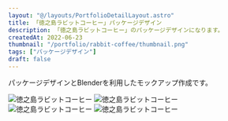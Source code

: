 ```yaml
---
layout: "@/layouts/PortfolioDetailLayout.astro"
title: 「徳之島ラビットコーヒー」パッケージデザイン
description: 「徳之島ラビットコーヒー」のパッケージデザインになります。
createdAt: 2022-06-23
thumbnail: "/portfolio/rabbit-coffee/thumbnail.png"
tags: ["パッケージデザイン"]
draft: false
---
```


パッケージデザインとBlenderを利用したモックアップ作成です。

<div class="multi-column mt-XL">
  <img
    src="/portfolio/rabbit-coffee/01.png"
    alt="徳之島ラビットコーヒー"
  />
  <img
    src="/portfolio/rabbit-coffee/02.png"
    alt="徳之島ラビットコーヒー"
  />
  <img
    src="/portfolio/rabbit-coffee/03.png"
    alt="徳之島ラビットコーヒー"
    style="background: #fff;"
  />
  <img
    src="/portfolio/rabbit-coffee/04.png"
    alt="徳之島ラビットコーヒー"
  />
</div>
